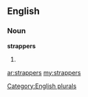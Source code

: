 ==English==

===Noun===
'''strappers'''

# {{plural of|[[strapper]]}}

[[Category:English plurals]]

[[ar:strappers]]
[[my:strappers]]